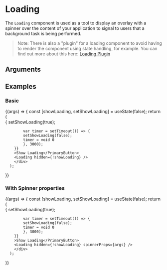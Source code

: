 
<Meta title="Components/Loading" component={Loading} />

# Loading

The `Loading` component is used as a tool to display an overlay with a spinner over the content of your application to signal to users that a background task is being performed.

> Note: There is also a "plugin" for a loading component to avoid having to render the component using state handling, for example. You can find out more about this here: [Loading Plugin](?path=/docs/plugins-loading--docs)

## Arguments

<ArgTypes of={Loading} />

## Examples


### Basic

<Canvas>
  <Story name="Basic">
  {(args) => {
      const [showLoading, setShowLoading] = useState(false);
      return (
        <div>
        <PrimaryButton
        onClick={() => {
            setShowLoading(true);

            var timer = setTimeout(() => {
            setShowLoading(false);
            timer = void 0
            }, 3000);
        }}
        >Show Loading</PrimaryButton>
        <Loading hidden={!showLoading} />
        </div>
      );

}}

  </Story>
</Canvas>


### With Spinner properties

<Canvas>
  <Story name="With Spinner properties"
  args={{
    size: 1,
    label: "Please wait..."
  }}>
  {(args) => {
      const [showLoading, setShowLoading] = useState(false);
      return (
        <div>
        <PrimaryButton
        onClick={() => {
            setShowLoading(true);

            var timer = setTimeout(() => {
            setShowLoading(false);
            timer = void 0
            }, 3000);
        }}
        >Show Loading</PrimaryButton>
        <Loading hidden={!showLoading} spinnerProps={args} />
        </div>
      );

}}

  </Story>
</Canvas>
